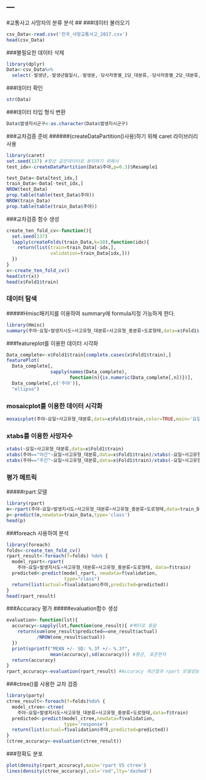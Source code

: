 ---
---
#교통사고 사망자의 분류 분석
##
###데이터 불러오기
```r
csv_Data<-read.csv('전국_사망교통사고_2017.csv') 
head(csv_Data)
```

###불필요한 데이터 삭제
```r
library(dplyr)
Data<-csv_Data%>%
  select(-발생년,-발생년월일시,-발생분,-당사자종별_1당_대분류,-당사자종별_2당_대분류,-사고유형) 
```
###데이터 확인
```r
str(Data)
```
###데이터 타입 형식 변환
```r
Data$발생지시군구<-as.character(Data$발생지시군구)
```
###교차검증 준비
######(createDataPartition()사용)하기 위해 caret 라이브러리 사용
```r
library(caret)
set.seed(137) #항상 같은데이터로 분리하기 위해서
test_idx<-createDataPartition(Data$주야,p=0.3)$Resample1 

test_Data<-Data[test_idx,]
train_Data<-Data[-test_idx,]
NROW(test_Data)
prop.table(table(test_Data$주야))
NROW(train_Data)
prop.table(table(train_Data$주야))

```
###교차검증 함수 생성
```r
create_ten_fold_cv<-function(){
  set.seed(137)
  lapply(createFolds(train_Data,k=10),function(idx){
    return(list(train=train_Data[-idx,],
                validation=train_Data[idx,]))
  })
}
x<-create_ten_fold_cv()
head(str(x))
head(x$Fold1$train)
```
### 데이터 탐색
#####Hmisc패키지를 이용하여 summary에 formula지정 가능하게 한다.
```r
library(Hmisc)
summary(주야~요일+발생지시도+사고유형_대분류+사고유형_중분류+도로형태,data=x$Fold1$train,method='reverse')
```


###featureplot를 이용한 데이터 시각화
```r
Data_complete<-x$Fold1$train[complete.cases(x$Fold1$train),]
featurePlot(
  Data_complete[,
                sapply(names(Data_complete),
                       function(n){is.numeric(Data_complete[,n])})],
  Data_complete[,c('주야')],
  "ellipse")
```

### mosaicplot를 이용한 데이터 시각화
```r
mosaicplot(주야~요일+사고유형_대분류,data=x$Fold1$train,color=TRUE,main='요일 and 사고유형')
```

 
### xtabs를 이용한 사망자수 
```r
xtabs(~요일+사고유형_대분류,data=x$Fold1$train)
xtabs(주야=="야간"~요일+사고유형_대분류,data=x$Fold1$train)/xtabs(~요일+사고유형_대분류,data=x$Fold1$train)
xtabs(주야=="주간"~요일+사고유형_대분류,data=x$Fold1$train)/xtabs(~요일+사고유형_대분류,data=x$Fold1$train)
```
### 평가 메트릭
#####rpart 모델
```r
library(rpart)
m<-rpart(주야~요일+발생지시도+사고유형_대분류+사고유형_중분류+도로형태,data=train_Data)
p<-predict(m,newdata=train_Data,type='class')
head(p)
```
###foreach 사용하여 분석
```r
library(foreach) 
folds<-create_ten_fold_cv()
rpart_result<-foreach(f=folds) %do% {
  model_rpart<-rpart(
    주야~요일+발생지시도+사고유형_대분류+사고유형_중분류+도로형태, data=f$train)
  predicted<-predict(model_rpart, newdata=f$validation,
                     type="class")
  return(list(actual=f$validation$주야,predicted=predicted))
}
head(rpart_result)
```
###Accuracy 평가
#####evaluation함수 생성
```r
evaluation<-function(lst){
  accuracy<-sapply(lst,function(one_result){ #벡터로 묶음
    return(sum(one_result$predicted==one_result$actual)
           /NROW(one_result$actual))
  })
  print(sprintf("MEAN +/- SD: %.3f +/- %.3f",
                mean(accuracy),sd(accuracy))) #평균, 표준편차
  return(accuracy)
}
rpart_accuracy<-evaluation(rpart_result) #Accuracy 계산결과 rpart 모델성능 판단
```
###ctree()를 사용한 교차 검증
```r
library(party)
ctree_result<-foreach(f=folds)%do% {
  model_ctree<-ctree(
    주야~요일+발생지시도+사고유형_대분류+사고유형_중분류+도로형태,data=f$train)
  predicted<-predict(model_ctree,newdata=f$validation,
                     type='response')
  return(list(actual=f$validation$주야,predicted=predicted))
}
(ctree_accuracy<-evaluation(ctree_result))
```
###정확도 분포
```r
plot(density(rpart_accuracy),main='rpart VS ctree')
lines(density(ctree_accuracy),col='red',lty='dashed')
```